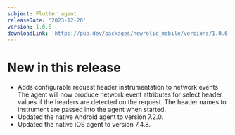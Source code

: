 ```yaml
---
subject: Flutter agent
releaseDate: '2023-12-20'
version: 1.0.6
downloadLink: 'https://pub.dev/packages/newrelic_mobile/versions/1.0.6'
---
```


# New in this release

* Adds configurable request header instrumentation to network events
  The agent will now produce network event attributes for select header values if the headers are detected on the request. The header names to instrument are passed into the agent when started.
* Updated the native Android agent to version 7.2.0.
* Updated the native iOS agent to version 7.4.8.
